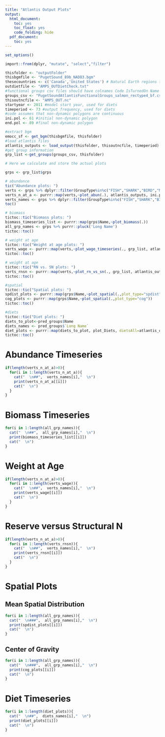 ```yaml
---
title: "Atlantis Output Plots"
output:
  html_document:
    toc: yes
    toc_float: yes
    code_folding: hide
  pdf_document:
    toc: yes
---
```

```r


set_options()

import::from(dplyr, "mutate", "select","filter")

thisfolder <- "outputFolder"
thisbgmfile <- "PugetSound_89b_NAD83.bgm"
thesecountries <- c('Canada','United States') # Natural Earth regions to use as background
outdietfile <- "AMPS_OUTDietCheck.txt"
#functional groups csv files should have colnames Code IsTurnedOn Name `Long Name` GroupType
groups_csv <- "PugetSoundAtlantisFunctionalGroups_salmon_rectype4_bf.csv"
thisoutncfile <- "AMPS_OUT.nc"
startyear <- 2011 #model start year, used for diets
timeperiod <- 73 #output frequency, used for diets
#code assumes that non-dynamic polygons are continuous
ini.pol <- 61 #initial non-dynamic polygon 
end.pol <- 89 #final non-dynamic polygon
```

```r

#extract bgm
emocc_sf <- get_bgm(thisbgmfile, thisfolder)
#load atlantis files
atlantis_outputs <- load_output(thisfolder, thisoutncfile, timeperiod)
#get group information
grp_list <-get_groups(groups_csv, thisfolder)

```

```r
# Here we calculate and store the actual plots

grps <- grp_list$grps

# abundance
tic("Abundance plots: ")
verts <- grps %>% dplyr::filter(GroupType%in%c("FISH","SHARK","BIRD","MAMMAL")) %>% pluck('Name')
verts_n_at_a <- purrr::map(verts,~plot_abun(.), atlantis_outputs, ini.pol, end.pol)
verts_names <- grps %>% dplyr::filter(GroupType%in%c("FISH","SHARK","BIRD","MAMMAL")) %>% purrr::pluck('Long Name')
toc()

# biomass
tictoc::tic("Biomass plots: ")
biomass_timeseries_list <- purrr::map(grps$Name,~plot_biomass(.))
all_grp_names <- grps %>% purrr::pluck('Long Name')
tictoc::toc()

# weight at age
tictoc::tic("Weight at age plots: ")
verts_wage <- purrr::map(verts,~plot_wage_timeseries(., grp_list, atlantis_outputs))
tictoc::toc()

# weight at age
tictoc::tic("RN vs. SN plots: ")
verts_rnsn <- purrr::map(verts,~plot_rn_vs_sn(., grp_list, atlantis_outputs))
tictoc::toc()

#spatial
tictoc::tic("Spatial plots: ")
spdist_plots <- purrr::map(grps$Name,~plot_spatial(.,plot_type="spdist", grp_list, atlantis_outputs))
cog_plots <- purrr::map(grps$Name,~plot_spatial(.,plot_type="cog"))
tictoc::toc()

#diets
tictoc::tic("Diet plots: ")
diets_to_plot<-pred_groups$Name
diets_names <- pred_groups$`Long Name`
diet_plots <- purrr::map(diets_to_plot, plot_Diets, dietsAll=atlantis_outputs$diet_check, threshold=0.9, yearsselected="all", grp_list, atlantis_outputs, startyear)
tictoc::toc()
```

# Abundance Timeseries {.tabset .tabset-pills}

```r
if(length(verts_n_at_a)>0){
  for(i in 1:length(verts_n_at_a)){
    cat("  \n##",  verts_names[i],"  \n")
    print(verts_n_at_a[[i]]) 
    cat("  \n")
  }
}

```

# Biomass Timeseries {.tabset .tabset-pills}

```r
for(i in 1:length(all_grp_names)){
  cat("  \n##",  all_grp_names[i],"  \n")
  print(biomass_timeseries_list[[i]]) 
  cat("  \n")
}
```

# Weight at Age {.tabset .tabset-pills}

```r
if(length(verts_n_at_a)>0){
  for(i in 1:length(verts_wage)){
    cat("  \n##",  verts_names[i],"  \n")
    print(verts_wage[[i]]) 
    cat("  \n")
  }
}
```

# Reserve versus Structural N {.tabset .tabset-pills}

```r
if(length(verts_n_at_a)>0){
  for(i in 1:length(verts_rnsn)){
    cat("  \n##",  verts_names[i],"  \n")
    print(verts_rnsn[[i]]) 
    cat("  \n")
  }
}
```

# Spatial Plots

## Mean Spatial Distribution {.tabset .tabset-pills}

```r
for(i in 1:length(all_grp_names)){
  cat("  \n###",  all_grp_names[i],"  \n")
  print(spdist_plots[[i]]) 
  cat("  \n")
}
```

## Center of Gravity {.tabset .tabset-pills}

```r
for(i in 1:length(all_grp_names)){
  cat("  \n###",  all_grp_names[i],"  \n")
  print(cog_plots[[i]])
  cat("  \n")
}
```

# Diet Timeseries {.tabset .tabset-pills}

```r
for(i in 1:length(diet_plots)){
  cat("  \n##",  diets_names[i],"  \n")
  print(diet_plots[[i]])
  cat("  \n")
}
```
